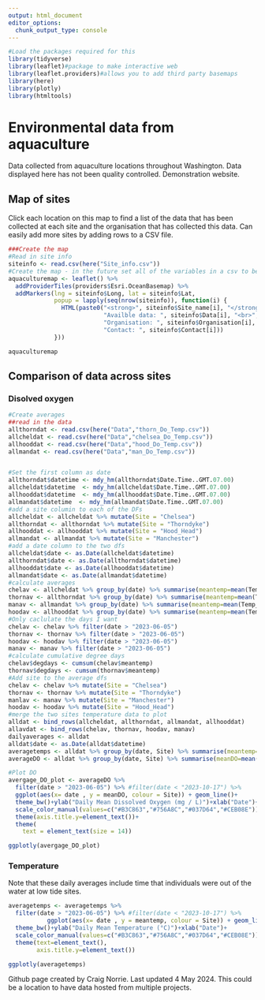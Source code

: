 ```yaml
---
output: html_document
editor_options: 
  chunk_output_type: console
---
```


```r
#Load the packages required for this 
library(tidyverse)
library(leaflet)#package to make interactive web
library(leaflet.providers)#allows you to add third party basemaps
library(here)
library(plotly)
library(htmltools)
```

# Environmental data from aquaculture

Data collected from aquaculture locations throughout Washington. Data displayed here has not been quality controlled. Demonstration website.

## Map of sites

Click each location on this map to find a list of the data that has been collected at each site and the organisation that has collected this data. Can easily add more sites by adding rows to a CSV file.

```r
###Create the map
#Read in site info
siteinfo <- read.csv(here("Site_info.csv"))
#Create the map - in the future set all of the variables in a csv to be read in 
aquaculturemap <- leaflet() %>% 
  addProviderTiles(providers$Esri.OceanBasemap) %>% 
  addMarkers(lng = siteinfo$Long, lat = siteinfo$Lat,
             popup = lapply(seq(nrow(siteinfo)), function(i) {
               HTML(paste0("<strong>", siteinfo$Site_name[i], "</strong><br>",
                           "Availble data: ", siteinfo$Data[i], "<br>",
                           "Organisation: ", siteinfo$Organisation[i], "<br>",
                           "Contact: ", siteinfo$Contact[i]))
             }))

```

```r
aquaculturemap
```

## Comparison of data across sites

### Disolved oxygen

```r
#Create averages
##read in the data 
allthorndat <- read.csv(here("Data","thorn_Do_Temp.csv"))
allcheldat <- read.csv(here("Data","chelsea_Do_Temp.csv"))
allhooddat <- read.csv(here("Data","hood_Do_Temp.csv"))
allmandat <- read.csv(here("Data","man_Do_Temp.csv"))


#Set the first column as date
allthorndat$datetime <- mdy_hm(allthorndat$Date.Time..GMT.07.00)
allcheldat$datetime  <- mdy_hm(allcheldat$Date.Time..GMT.07.00)
allhooddat$datetime  <- mdy_hm(allhooddat$Date.Time..GMT.07.00)
allmandat$datetime  <- mdy_hm(allmandat$Date.Time..GMT.07.00)
#add a site columin to each of the DFs
allcheldat <- allcheldat %>% mutate(Site = "Chelsea")
allthorndat <- allthorndat %>% mutate(Site = "Thorndyke")
allhooddat <- allhooddat %>% mutate(Site = "Hood_Head")
allmandat <- allmandat %>% mutate(Site = "Manchester")
#add a date column to the two dfs
allcheldat$date <- as.Date(allcheldat$datetime)
allthorndat$date <- as.Date(allthorndat$datetime)
allhooddat$date <- as.Date(allhooddat$datetime)
allmandat$date <- as.Date(allmandat$datetime)
#calculate averages
chelav <- allcheldat %>% group_by(date) %>% summarise(meantemp=mean(Temp_C, na.rm = TRUE), meanDO=mean(DO_mgL, na.rm = TRUE))
thornav <- allthorndat %>% group_by(date) %>% summarise(meantemp=mean(Temp_C, na.rm = TRUE), meanDO=mean(DO_mgL, na.rm = TRUE))
manav <- allmandat %>% group_by(date) %>% summarise(meantemp=mean(Temp_C, na.rm = TRUE), meanDO=mean(DO_mgL, na.rm = TRUE))
hoodav <- allhooddat %>% group_by(date) %>% summarise(meantemp=mean(Temp_C, na.rm = TRUE), meanDO=mean(DO_mgL, na.rm = TRUE))
#Only caclulate the days I want
chelav <- chelav %>% filter(date > "2023-06-05")
thornav <- thornav %>% filter(date > "2023-06-05")
hoodav <- hoodav %>% filter(date > "2023-06-05")
manav <- manav %>% filter(date > "2023-06-05")
#calculate cumulative degree days
chelav$degdays <- cumsum(chelav$meantemp)
thornav$degdays <- cumsum(thornav$meantemp)
#Add site to the average dfs
chelav <- chelav %>% mutate(Site = "Chelsea")
thornav <- thornav %>% mutate(Site = "Thorndyke")
manlav <- manav %>% mutate(Site = "Manchester")
hoodav <- hoodav %>% mutate(Site = "Hood_Head")
#merge the two sites temperature data to plot
alldat <- bind_rows(allcheldat, allthorndat, allmandat, allhooddat)
allavdat <- bind_rows(chelav, thornav, hoodav, manav)
dailyaverages <- alldat
alldat$date <- as.Date(alldat$datetime) 
averagetemps <- alldat %>% group_by(date, Site) %>% summarise(meantemp=mean(Temp_C, na.rm = TRUE))
averageDO <- alldat %>% group_by(date, Site) %>% summarise(meanDO=mean(DO_mgL, na.rm = TRUE))

#Plot DO
avergage_DO_plot <- averageDO %>% 
  filter(date > "2023-06-05") %>% #filter(date < "2023-10-17") %>% 
  ggplot(aes(x= date , y = meanDO, colour = Site)) + geom_line()+
  theme_bw()+ylab("Daily Mean Dissolved Oxygen (mg / L)")+xlab("Date")+
  scale_color_manual(values=c("#B3C863","#756A8C","#037D64","#CEB08E"))+
  theme(axis.title.y=element_text())+
  theme(
    text = element_text(size = 14))

```

```r
ggplotly(avergage_DO_plot)
```

### Temperature
Note that these daily averages include time that individuals were out of the water at low tide sites.

```r
averagetemps <- averagetemps %>% 
  filter(date > "2023-06-05") %>% #filter(date < "2023-10-17") %>% 
           ggplot(aes(x= date , y = meantemp, colour = Site)) + geom_line(size=1)+
  theme_bw()+ylab("Daily Mean Temperature (°C)")+xlab("Date")+
  scale_color_manual(values=c("#B3C863","#756A8C","#037D64","#CEB08E"))+
  theme(text=element_text(),
        axis.title.y=element_text())
```

```r
ggplotly(averagetemps)
```

Github page created by Craig Norrie. Last updated 4 May 2024. This could be a location to have data hosted from multiple projects. 